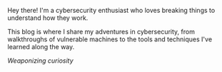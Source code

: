 Hey there! I'm a cybersecurity enthusiast who loves breaking things to understand how they work.

This blog is where I share my adventures in cybersecurity, from walkthroughs of vulnerable machines to the tools and techniques I've learned along the way.

*Weaponizing curiosity*
